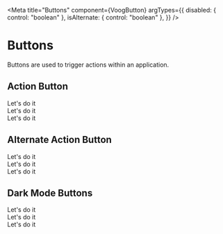 
<Meta
  title="Buttons"
  component={VoogButton}
  argTypes={{
    disabled: { control: "boolean" },
    isAlternate: { control: "boolean" },
  }}
/>

# Buttons

Buttons are used to trigger actions within an application.

## Action Button

<Canvas>
  <Story name="Action Button">
    <VoogButton modifiers="small">Let's do it</VoogButton>
    <br />
    <VoogButton onClick={action("button-click")}>Let's do it</VoogButton>
    <br />
    <VoogButton disabled>Let's do it</VoogButton>
  </Story>
</Canvas>

## Alternate Action Button

<Canvas>
  <Story name="Alternate Action Button">
    <VoogButton isAlternate modifiers="small">
      Let's do it
    </VoogButton>
    <br />
    <VoogButton isAlternate>Let's do it</VoogButton>
    <br />
    <VoogButton isAlternate disabled>
      Let's do it
    </VoogButton>
  </Story>
</Canvas>

## Dark Mode Buttons

<Canvas>
  <Story name="Dark Mode Button">
    <div style={{ backgroundColor: "black", padding: 15 }}>
      <VoogButton modifiers={["small", "dark"]}>Let's do it</VoogButton>
      <br />
      <VoogButton isAlternate modifiers="dark">
        Let's do it
      </VoogButton>
      <br />
      <VoogButton isAlternate disabled modifiers="dark">
        Let's do it
      </VoogButton>
    </div>
  </Story>
</Canvas>
